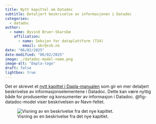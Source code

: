 ```yaml
---
title: Nytt kapittel om Datadoc
subtitle: Detaljert beskrivelse av informasjonen i Datadoc
categories:
  - datadoc
author:
  - name: Øyvind Bruer-Skarsbø
    affiliation: 
      - name: Seksjon for dataplattform (724)
        email: obr@ssb.no
date: "06/02/2025"
date-modified: "06/02/2025"
image: ./datadoc-model-name.png
image-alt: "Dapla-logo"
draft: false
lightbox: true
---
```


Det er skrevet et [nytt kapittel i Dapla-manualen](../../../statistikkere/datadoc-model.qmd) som gir en mer detaljert beskrivelse av informasjonselementene i Datadoc. Dette kan være nyttig både for produsenter og konsumenter av informasjon i Datadoc. @fig-datadoc-model viser beskrivelsen av Navn-feltet.  

![Visning av en beskrivelse fra det nye kapitlet.](./datadoc-model-name.png){#fig-datadoc-model}

